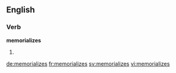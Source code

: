==English==

===Verb===
'''memorializes'''

# {{context|US|lang=en}} {{en-third-person singular of|memorialize}}

[[de:memorializes]]
[[fr:memorializes]]
[[sv:memorializes]]
[[vi:memorializes]]